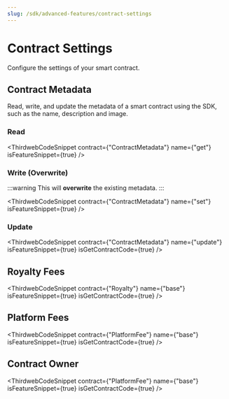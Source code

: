 ```yaml
---
slug: /sdk/advanced-features/contract-settings
---
```



# Contract Settings

Configure the settings of your smart contract.

## Contract Metadata

Read, write, and update the metadata of a smart contract using the SDK,
such as the name, description and image.

### Read

<ThirdwebCodeSnippet
  contract={"ContractMetadata"}
  name={"get"}
  isFeatureSnippet={true}
/>

### Write (Overwrite)

:::warning
This will **overwrite** the existing metadata.
:::

<ThirdwebCodeSnippet
  contract={"ContractMetadata"}
  name={"set"}
  isFeatureSnippet={true}
/>

### Update

<ThirdwebCodeSnippet
  contract={"ContractMetadata"}
  name={"update"}
  isFeatureSnippet={true}
  isGetContractCode={true}
/>

## Royalty Fees

<ThirdwebCodeSnippet
  contract={"Royalty"}
  name={"base"}
  isFeatureSnippet={true}
  isGetContractCode={true}
/>

## Platform Fees

<ThirdwebCodeSnippet
  contract={"PlatformFee"}
  name={"base"}
  isFeatureSnippet={true}
  isGetContractCode={true}
/>

## Contract Owner

<ThirdwebCodeSnippet
  contract={"PlatformFee"}
  name={"base"}
  isFeatureSnippet={true}
  isGetContractCode={true}
/>

